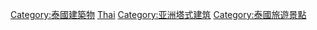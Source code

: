 [[Category:泰國建築物|Category:泰國建築物]]
[[Category:各国塔式建筑|Thai]]
[[Category:亚洲塔式建筑|Category:亚洲塔式建筑]]
[[Category:泰國旅遊景點|Category:泰國旅遊景點]]